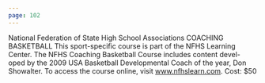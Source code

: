 ```yaml
---
page: 102
---
```


National Federation of State High School Associations COACHING BASKETBALL This sport-specific course is part of the NFHS Learning Center. The NFHS Coaching Basketball Course includes content devel- oped by the 2009 USA Basketball Developmental Coach of the year, Don Showalter. To access the course online, visit www.nfhslearn.com. Cost: $50
